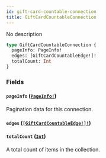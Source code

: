 ```yaml
---
id: gift-card-countable-connection
title: GiftCardCountableConnection
---
```


No description

```graphql
type GiftCardCountableConnection {
  pageInfo: PageInfo!
  edges: [GiftCardCountableEdge!]!
  totalCount: Int
}
```

### Fields

#### `pageInfo` ([`PageInfo!`](../../../developer/api-reference/objects/page-info))

Pagination data for this connection.

#### `edges` ([`[GiftCardCountableEdge!]!`](../../../developer/api-reference/objects/gift-card-countable-edge))

#### `totalCount` ([`Int`](../../../developer/api-reference/scalars/int))

A total count of items in the collection.
